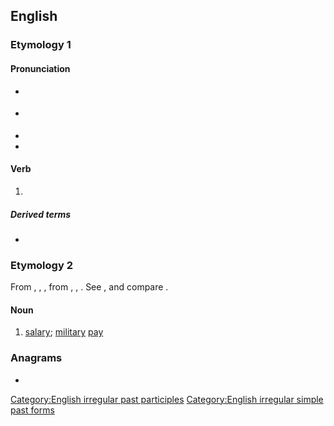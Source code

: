 {{also|Sold|șold}}
==English==

===Etymology 1===

====Pronunciation====
* {{a|RP}} {{IPA|/ˈsəʊld/|lang=en}}
* {{a|GenAm}} {{IPA|/ˈsoʊld/|lang=en}}
* {{audio|en-us-sold.ogg|Audio (US)|lang=en}}
* {{rhymes|əʊld|lang=en}}

====Verb====
{{head|en|verb form}}

# {{en-past of|sell}}

=====Derived terms=====
* {{l|en|oversold}}

===Etymology 2===
{{PIE root|en|solh₂}}
From {{inh|en|enm|solde}}, {{m|enm|sould}}, {{m|enm|soud}}, from {{der|en|fro|solde}}, {{m|fro|soulde}}, {{m|fro|soude}}. See {{m|en|soldier}}, and compare {{m|en|sou}}.

====Noun====
{{en-noun|?}}

# {{lb|en|obsolete}} [[salary]]; [[military]] [[pay]]
#: {{rfquotek|Edmund Spenser}}

{{Webster 1913}}

===Anagrams===
* {{anagrams|en|a=dlos|DLOs|LODs|OSDL|Olds|dols|lods|olds}}

[[Category:English irregular past participles]]
[[Category:English irregular simple past forms]]